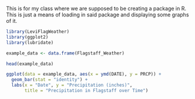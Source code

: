 This is for my class where we are supposed to be creating a package in R.  This is just a means of loading in said package and displaying some graphs of it.

```{r}
library(LeviFlagWeather)
library(ggplot2)
library(lubridate)

example_data <- data.frame(Flagstaff_Weather)

head(example_data)

ggplot(data = example_data, aes(x = ymd(DATE), y = PRCP)) + 
  geom_bar(stat = "identity") +
  labs(x = "Date", y = "Precipitation (inches)",
       title = "Precipitation in Flagstaff over Time")
```

